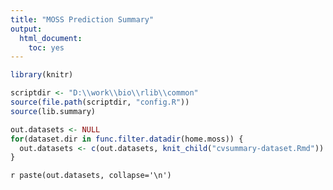 ```yaml
---
title: "MOSS Prediction Summary"
output:
  html_document:
    toc: yes
---
```


```r
library(knitr)

scriptdir <- "D:\\work\\bio\\rlib\\common"
source(file.path(scriptdir, "config.R"))
source(lib.summary)

out.datasets <- NULL
for(dataset.dir in func.filter.datadir(home.moss)) {
  out.datasets <- c(out.datasets, knit_child("cvsummary-dataset.Rmd"))
}
```

`r paste(out.datasets, collapse='\n')`
